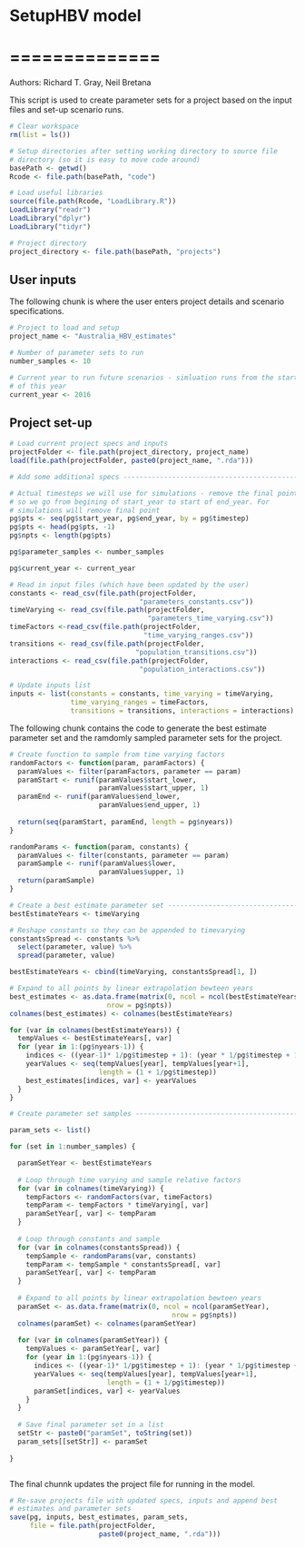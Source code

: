# SetupHBV model 
# ==============

Authors: Richard T. Gray, Neil Bretana

This script is used to create parameter sets for a project based on the 
input files and set-up scenario runs. 

```r
# Clear workspace
rm(list = ls()) 

# Setup directories after setting working directory to source file 
# directory (so it is easy to move code around)
basePath <- getwd()
Rcode <- file.path(basePath, "code")

# Load useful libraries
source(file.path(Rcode, "LoadLibrary.R"))
LoadLibrary("readr")
LoadLibrary("dplyr")
LoadLibrary("tidyr")

# Project directory
project_directory <- file.path(basePath, "projects")

```

## User inputs

The following chunk is where the user enters project details and
scenario specifications. 

```r

# Project to load and setup
project_name <- "Australia_HBV_estimates"

# Number of parameter sets to run
number_samples <- 10

# Current year to run future scenarios - simluation runs from the start
# of this year
current_year <- 2016

```

## Project set-up



```r

# Load current project specs and inputs
projectFolder <- file.path(project_directory, project_name)
load(file.path(projectFolder, paste0(project_name, ".rda")))

# Add some additional specs -----------------------------------------------

# Actual timesteps we will use for simulations - remove the final point
# so we go from begining of start_year to start of end_year. For 
# simulations will remove final point
pg$pts <- seq(pg$start_year, pg$end_year, by = pg$timestep)
pg$pts <- head(pg$pts, -1)
pg$npts <- length(pg$pts)

pg$parameter_samples <- number_samples

pg$current_year <- current_year

# Read in input files (which have been updated by the user)
constants <- read_csv(file.path(projectFolder,
                                "parameters_constants.csv"))
timeVarying <- read_csv(file.path(projectFolder,
                                  "parameters_time_varying.csv"))
timeFactors <-read_csv(file.path(projectFolder,
                                 "time_varying_ranges.csv"))
transitions <- read_csv(file.path(projectFolder,
                               "population_transitions.csv"))
interactions <- read_csv(file.path(projectFolder,
                                "population_interactions.csv"))

# Update inputs list
inputs <- list(constants = constants, time_varying = timeVarying,
               time_varying_ranges = timeFactors,
               transitions = transitions, interactions = interactions)

```
  
The following chunk contains the code to generate the best estimate 
parameter set and the ramdomly sampled parameter sets for the project.
  
```r

# Create function to sample from time varying factors
randomFactors <- function(param, paramFactors) { 
  paramValues <- filter(paramFactors, parameter == param)
  paramStart <- runif(paramValues$start_lower, 
                      paramValues$start_upper, 1)
  paramEnd <- runif(paramValues$end_lower, 
                      paramValues$end_upper, 1)
  
  return(seq(paramStart, paramEnd, length = pg$nyears))
}

randomParams <- function(param, constants) { 
  paramValues <- filter(constants, parameter == param)
  paramSample <- runif(paramValues$lower, 
                      paramValues$upper, 1)
  return(paramSample)
} 

# Create a best estimate parameter set ------------------------------------
bestEstimateYears <- timeVarying

# Reshape constants so they can be appended to timevarying
constantsSpread <- constants %>%
  select(parameter, value) %>%
  spread(parameter, value) 

bestEstimateYears <- cbind(timeVarying, constantsSpread[1, ])

# Expand to all points by linear extrapolation bewteen years
best_estimates <- as.data.frame(matrix(0, ncol = ncol(bestEstimateYears), 
                        nrow = pg$npts))
colnames(best_estimates) <- colnames(bestEstimateYears)

for (var in colnames(bestEstimateYears)) {
  tempValues <- bestEstimateYears[, var]
  for (year in 1:(pg$nyears-1)) {
    indices <- ((year-1)* 1/pg$timestep + 1): (year * 1/pg$timestep + 1)
    yearValues <- seq(tempValues[year], tempValues[year+1], 
                      length = (1 + 1/pg$timestep))
    best_estimates[indices, var] <- yearValues
  }  
}

# Create parameter set samples --------------------------------------------

param_sets <- list()

for (set in 1:number_samples) {

  paramSetYear <- bestEstimateYears
  
  # Loop through time varying and sample relative factors
  for (var in colnames(timeVarying)) {
    tempFactors <- randomFactors(var, timeFactors)
    tempParam <- tempFactors * timeVarying[, var]
    paramSetYear[, var] <- tempParam
  }
  
  # Loop through constants and sample
  for (var in colnames(constantsSpread)) {
    tempSample <- randomParams(var, constants)
    tempParam <- tempSample * constantsSpread[, var]
    paramSetYear[, var] <- tempParam
  }
  
  # Expand to all points by linear extrapolation bewteen years
  paramSet <- as.data.frame(matrix(0, ncol = ncol(paramSetYear), 
                                        nrow = pg$npts))
  colnames(paramSet) <- colnames(paramSetYear)
  
  for (var in colnames(paramSetYear)) {
    tempValues <- paramSetYear[, var]
    for (year in 1:(pg$nyears-1)) {
      indices <- ((year-1)* 1/pg$timestep + 1): (year * 1/pg$timestep + 1)
      yearValues <- seq(tempValues[year], tempValues[year+1], 
                        length = (1 + 1/pg$timestep))
      paramSet[indices, var] <- yearValues
    }  
  }
  
  # Save final parameter set in a list
  setStr <- paste0("paramSet", toString(set))
  param_sets[[setStr]] <- paramSet
  
}

```

```r

```


The final chunnk updates the project file for running in the model. 

```r
# Re-save projects file with updated specs, inputs and append best
# estimates and parameter sets
save(pg, inputs, best_estimates, param_sets,
     file = file.path(projectFolder,
                      paste0(project_name, ".rda")))
```
  
               
